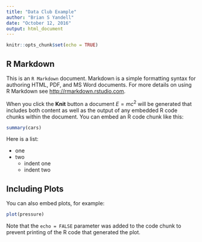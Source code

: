```yaml
---
title: "Data Club Example"
author: "Brian S Yandell"
date: "October 12, 2016"
output: html_document
---
```


```r
knitr::opts_chunk$set(echo = TRUE)
```

## R Markdown

This is an `R Markdown` document. Markdown is a simple formatting syntax for authoring HTML, PDF, and MS Word documents. For more details on using R Markdown see <http://rmarkdown.rstudio.com>.

When you click the **Knit** button a document $E = mc^2$ will be generated that includes both content as well as the output of any embedded R code chunks within the document. You can embed an R code chunk like this:

```r
summary(cars)
```

Here is a list:

* one
* two
    + indent one
    + indent two
    
## Including Plots

You can also embed plots, for example:

```r
plot(pressure)
```

Note that the `echo = FALSE` parameter was added to the code chunk to prevent printing of the R code that generated the plot.
